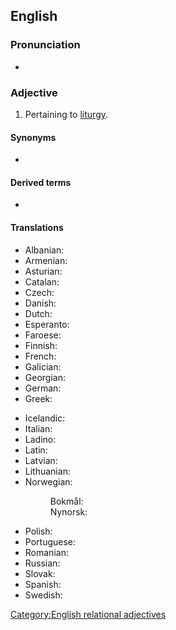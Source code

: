 ==English==

===Pronunciation===
* {{IPA|en|/lɪˈtɝdʒɪkəl/}}

===Adjective===
{{en-adj|-}}

# Pertaining to [[liturgy]].

====Synonyms====
* {{l|en|liturgic}}

====Derived terms====
* {{l|en|liturgically}}

====Translations====
{{trans-top|Pertaining to liturgy}}
* Albanian: {{t+|sq|liturgjik}}
* Armenian: {{t+|hy|ծիսական|sc=Armn}}
* Asturian: {{t|ast|llitúrxicu}}
* Catalan: {{t+|ca|litúrgic}}
* Czech: {{t+|cs|liturgický}}
* Danish: {{t|da|liturgisk}}
* Dutch: {{t+|nl|liturgisch}}
* Esperanto: {{t+|eo|liturgia}}
* Faroese: {{t|fo|liturgiskur}}
* Finnish: {{t+|fi|liturginen}}
* French: {{t+|fr|liturgique}}
* Galician: {{t|gl|litúrxico}}
* Georgian: {{t|ka|ლიტურგიული|sc=Geor}}
* German: {{t+|de|liturgisch}}
* Greek: {{t+|el|λειτουργικός}}
{{trans-mid}}
* Icelandic: {{t|is|litúrgískur}}
* Italian: {{t+|it|liturgico}}
* Ladino: {{t|lad|liturjiko}}
* Latin: {{t|la|liturgicalis}}
* Latvian: {{t|lv|liturģisks}}
* Lithuanian: {{t|lt|liturginis}}
* Norwegian:
*: Bokmål: {{t|nb|liturgisk}}
*: Nynorsk: {{t|nn|liturgisk}}
* Polish: {{t+|pl|liturgiczny}}
* Portuguese: {{t+|pt|litúrgico}}
* Romanian: {{t+|ro|liturgic}}
* Russian: {{t+|ru|литурги́ческий}}
* Slovak: {{t+|sk|liturgický}}
* Spanish: {{t|es|litúrgico}}
* Swedish: {{t+|sv|liturgisk}}
{{trans-bottom}}

[[Category:English relational adjectives]]
{{C|en|Religion}}